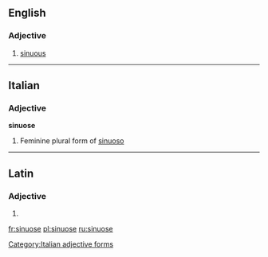 ==English==

===Adjective===
{{en-adj}}

# [[sinuous]]
#: {{rfquotek|Loudon}}

----

==Italian==

===Adjective===
'''sinuose''' {{f}}

# Feminine plural form of [[sinuoso]]

[[Category:Italian adjective forms]]

----

==Latin==

===Adjective===
{{la-adj-form|sinuōse}}

# {{inflection of|sinuosus|sinuōsus|voc|m|s|lang=la}}

[[fr:sinuose]]
[[pl:sinuose]]
[[ru:sinuose]]